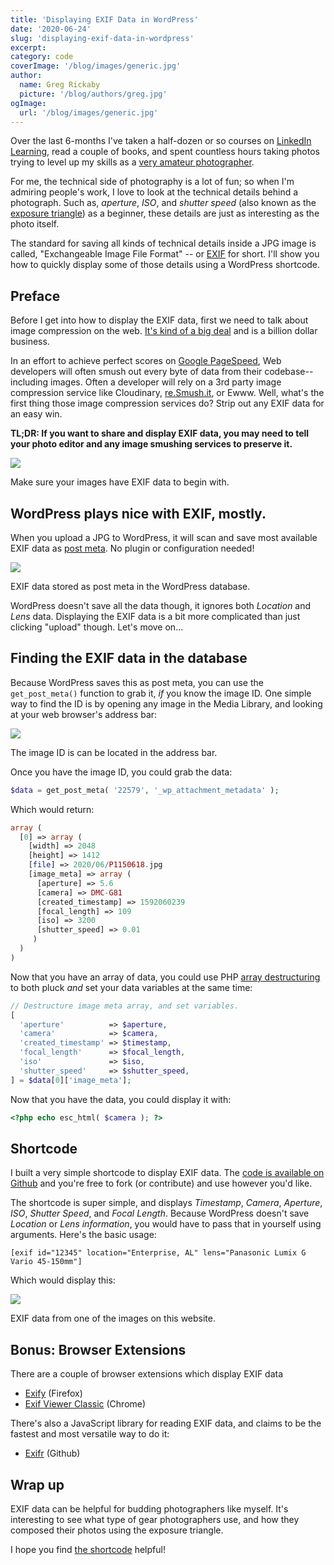 ```yaml
---
title: 'Displaying EXIF Data in WordPress'
date: '2020-06-24'
slug: 'displaying-exif-data-in-wordpress'
excerpt:
category: code
coverImage: '/blog/images/generic.jpg'
author:
  name: Greg Rickaby
  picture: '/blog/authors/greg.jpg'
ogImage:
  url: '/blog/images/generic.jpg'
---
```


<Article>

Over the last 6-months I've taken a half-dozen or so courses on [LinkedIn Learning](https://www.linkedin.com/learning/), read a couple of books, and spent countless hours taking photos trying to level up my skills as a [very amateur photographer](https://gregrickaby.com/category/photos).

For me, the technical side of photography is a lot of fun; so when I'm admiring people's work, I love to look at the technical details behind a photograph. Such as, _aperture_, _ISO_, and _shutter speed_ (also known as the [exposure triangle](https://photo.stackexchange.com/a/12441)) as a beginner, these details are just as interesting as the photo itself.

The standard for saving all kinds of technical details inside a JPG image is called, "Exchangeable Image File Format" -- or [EXIF](https://en.wikipedia.org/wiki/Exif) for short. I'll show you how to quickly display some of those details using a WordPress shortcode.

## Preface

Before I get into how to display the EXIF data, first we need to talk about image compression on the web. [It's kind of a big deal](https://developers.google.com/web/fundamentals/performance/optimizing-content-efficiency/image-optimization) and is a billion dollar business.

In an effort to achieve perfect scores on [Google PageSpeed](https://developers.google.com/speed/pagespeed/insights/), Web developers will often smush out every byte of data from their codebase-- including images. Often a developer will rely on a 3rd party image compression service like Cloudinary, [re.Smush.it](https://resmush.it/), or Ewww. Well, what's the first thing those image compression services do? Strip out any EXIF data for an easy win.

**TL;DR: If you want to share and display EXIF data, you may need to tell your photo editor and any image smushing services to preserve it.**

![](/blog/images/Screenshot-2020-06-23-21.19.41-1920x891.png)

Make sure your images have EXIF data to begin with.

## WordPress plays nice with EXIF, mostly.

When you upload a JPG to WordPress, it will scan and save most available EXIF data as [post meta](https://designmodo.com/wordpress-post-meta/). No plugin or configuration needed!

![](/blog/images/Screenshot-2020-06-23-21.14.28.png)

EXIF data stored as post meta in the WordPress database.

WordPress doesn't save all the data though, it ignores both _Location_ and _Lens_ data. Displaying the EXIF data is a bit more complicated than just clicking "upload" though. Let's move on...

## Finding the EXIF data in the database

Because WordPress saves this as post meta, you can use the `get_post_meta()` function to grab it, _if_ you know the image ID. One simple way to find the ID is by opening any image in the Media Library, and looking at your web browser's address bar:

![](/blog/images/Screenshot-2020-06-23-20.44.22.png)

The image ID is can be located in the address bar.

Once you have the image ID, you could grab the data:

```php
$data = get_post_meta( '22579', '_wp_attachment_metadata' );
```

Which would return:

```php
array (
  [0] => array (
    [width] => 2048
    [height] => 1412
    [file] => 2020/06/P1150618.jpg
    [image_meta] => array (
      [aperture] => 5.6
      [camera] => DMC-G81
      [created_timestamp] => 1592060239
      [focal_length] => 109
      [iso] => 3200
      [shutter_speed] => 0.01
     )
  )
)
```

Now that you have an array of data, you could use PHP [array destructuring](https://stitcher.io/blog/array-destructuring-with-list-in-php) to both pluck _and_ set your data variables at the same time:

```php
// Destructure image meta array, and set variables.
[
  'aperture'          => $aperture,
  'camera'            => $camera,
  'created_timestamp' => $timestamp,
  'focal_length'      => $focal_length,
  'iso'               => $iso,
  'shutter_speed'     => $shutter_speed,
] = $data[0]['image_meta'];
```

Now that you have the data, you could display it with:

```php
<?php echo esc_html( $camera ); ?>
```

## Shortcode

I built a very simple shortcode to display EXIF data. The [code is available on Github](https://github.com/gregrickaby/wordpress-display-exif) and you're free to fork (or contribute) and use however you'd like.

The shortcode is super simple, and displays _Timestamp_, _Camera_, _Aperture_, _ISO_, _Shutter Speed_, and _Focal Length_. Because WordPress doesn't save _Location_ or _Lens information_, you would have to pass that in yourself using arguments. Here's the basic usage:

```
[exif id="12345" location="Enterprise, AL" lens="Panasonic Lumix G Vario 45-150mm"]
```

Which would display this:

![](/blog/images/Screenshot-2020-06-23-20.41.48.png)

EXIF data from one of the images on this website.

## Bonus: Browser Extensions

There are a couple of browser extensions which display EXIF data

- [Exify](https://addons.mozilla.org/en-US/firefox/addon/exify/) (Firefox)
- [Exif Viewer Classic](https://chrome.google.com/webstore/detail/exif-viewer-classic/nafpfdcmppffipmhcpkbplhkoiekndck) (Chrome)

There's also a JavaScript library for reading EXIF data, and claims to be the fastest and most versatile way to do it:

- [Exifr](https://github.com/MikeKovarik/exifr) (Github)

## Wrap up

EXIF data can be helpful for budding photographers like myself. It's interesting to see what type of gear photographers use, and how they composed their photos using the exposure triangle.

I hope you find [the shortcode](https://github.com/gregrickaby/wordpress-display-exif) helpful!

</Article>
